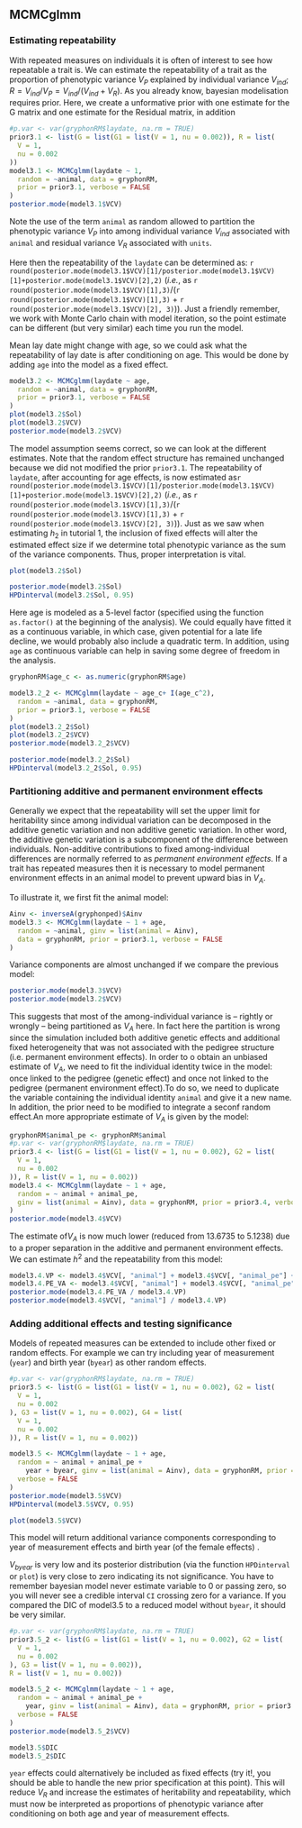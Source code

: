 ## MCMCglmm

### Estimating repeatability

With repeated measures on individuals it is often of interest to see how repeatable a trait is. 
We can estimate the repeatability of a trait as the proportion of phenotypic variance $V_P$ explained by individual variance $V_{ind}$; $R = V_{ind}/V_P = V_{ind}/(V_{ind}+V_R)$.
As you already know, bayesian modelisation requires prior. Here, we create a unformative prior with one estimate for the G matrix and one estimate for the Residual matrix, in addition 
<!-- C1 I dont know wht you calculate p.var if you dont use it in the prior -->

```r
#p.var <- var(gryphonRM$laydate, na.rm = TRUE)
prior3.1 <- list(G = list(G1 = list(V = 1, nu = 0.002)), R = list(
  V = 1,
  nu = 0.002
))
model3.1 <- MCMCglmm(laydate ~ 1,
  random = ~animal, data = gryphonRM,
  prior = prior3.1, verbose = FALSE
)
posterior.mode(model3.1$VCV)
```

Note the use of the term `animal` as random allowed to partition the phenotypic variance $V_P$ into among individual variance $V_{ind}$ associated with `animal` and residual variance $V_R$ associated with `units`.

Here then the repeatability of the `laydate` can be determined as: `r 
round(posterior.mode(model3.1$VCV)[1]/posterior.mode(model3.1$VCV)[1]+posterior.mode(model3.1$VCV)[2],2)` (_i.e._, as `r round(posterior.mode(model3.1$VCV)[1],3)`/(`r round(posterior.mode(model3.1$VCV)[1],3)` + `r round(posterior.mode(model3.1$VCV)[2], 3)`)). Just a friendly remember, we work with Monte Carlo chain with model iteration, so the point estimate can be different (but very similar) each time you run the model.

Mean lay date might change with age, so we could ask what the repeatability of lay date is after conditioning on age. This would be done by adding `age` into the model as a fixed effect.

```r
model3.2 <- MCMCglmm(laydate ~ age,
  random = ~animal, data = gryphonRM,
  prior = prior3.1, verbose = FALSE
)
plot(model3.2$Sol)
plot(model3.2$VCV)
posterior.mode(model3.2$VCV)
```
The model assumption seems correct, so we can look at the different estimates.
Note that the random effect structure has remained unchanged because we did not modified the prior `prior3.1`. 
The repeatability of `laydate`, after accounting for age effects, is now estimated as`r 
round(posterior.mode(model3.1$VCV)[1]/posterior.mode(model3.1$VCV)[1]+posterior.mode(model3.1$VCV)[2],2)` (_i.e._, as `r round(posterior.mode(model3.1$VCV)[1],3)`/(`r round(posterior.mode(model3.1$VCV)[1],3)` + `r round(posterior.mode(model3.1$VCV)[2], 3)`)).
Just as we saw when estimating $h_2$ in tutorial 1, the inclusion of fixed effects will alter the estimated effect size <!-- C3 effect size or just the variance estimate -->if we determine total phenotypic variance as the sum of the variance components. Thus, proper interpretation is vital.


```r
plot(model3.2$Sol)

posterior.mode(model3.2$Sol)
HPDinterval(model3.2$Sol, 0.95)

```


Here age is modeled as a 5-level factor (specified using the function `as.factor()` at the beginning of the analysis). We could equally have fitted it as a continuous variable, in which case, given potential for a late life decline, we would probably also include a quadratic term.
In addition, using `age` as continuous variable can help in saving some degree of freedom in the analysis.

```r
gryphonRM$age_c <- as.numeric(gryphonRM$age)

model3.2_2 <- MCMCglmm(laydate ~ age_c+ I(age_c^2),
  random = ~animal, data = gryphonRM,
  prior = prior3.1, verbose = FALSE
)
plot(model3.2_2$Sol)
plot(model3.2_2$VCV)
posterior.mode(model3.2_2$VCV)

posterior.mode(model3.2_2$Sol)
HPDinterval(model3.2_2$Sol, 0.95)

```


### Partitioning additive and permanent environment effects

Generally we expect that the repeatability will set the upper limit for heritability since among individual variation can be decomposed in the additive genetic variation and non additive genetic variation. In other word, the additive genetic variation is a subcomponent of the difference between individuals. 
Non-additive contributions to fixed among-individual differences are normally referred to as _permanent environment effects_. If a trait has repeated measures then it is necessary to model permanent environment effects in an animal model to prevent upward bias in $V_A$.

To illustrate it, we first fit the animal model:
```r
Ainv <- inverseA(gryphonped)$Ainv
model3.3 <- MCMCglmm(laydate ~ 1 + age,
  random = ~animal, ginv = list(animal = Ainv),
  data = gryphonRM, prior = prior3.1, verbose = FALSE
)

```

Variance components are almost unchanged if we compare the previous model:
```r
posterior.mode(model3.3$VCV)
posterior.mode(model3.2$VCV)

```

This suggests that most of the among-individual variance is – rightly or wrongly – being partitioned as $V_A$ here. In fact here the partition is wrong since the simulation included both additive genetic effects and additional fixed heterogeneity that was not associated with the pedigree structure (i.e. permanent environment effects).
In order to o obtain an unbiased estimate of $V_A$, we need to fit the individual identity twice in the model: once linked to the pedigree (genetic effect) and once not linked to the pedigree (permanent environment effect).To do so, we need to duplicate the variable containing the individual identity `animal` and give it a new name. In addition, the prior need to be modified to integrate a seconf random effect.An more appropriate estimate of $V_A$ is given by the model:

```r
gryphonRM$animal_pe <- gryphonRM$animal
#p.var <- var(gryphonRM$laydate, na.rm = TRUE)
prior3.4 <- list(G = list(G1 = list(V = 1, nu = 0.002), G2 = list(
  V = 1,
  nu = 0.002
)), R = list(V = 1, nu = 0.002))
model3.4 <- MCMCglmm(laydate ~ 1 + age,
  random = ~ animal + animal_pe,
  ginv = list(animal = Ainv), data = gryphonRM, prior = prior3.4, verbose = FALSE
)
posterior.mode(model3.4$VCV)
```

The estimate of$V_A$ is now much lower (reduced from 13.6735 to 5.1238) due to a proper separation in the additive and permanent environment effects. 
We can estimate $h^2$ and the repeatability from this model:

```r
model3.4.VP <- model3.4$VCV[, "animal"] + model3.4$VCV[, "animal_pe"] + model3.4$VCV[, "units"]
model3.4.PE_VA <- model3.4$VCV[, "animal"] + model3.4$VCV[, "animal_pe"]
posterior.mode(model3.4.PE_VA / model3.4.VP)
posterior.mode(model3.4$VCV[, "animal"] / model3.4.VP)
```

### Adding additional effects and testing significance

Models of repeated measures can be extended to include other fixed or random effects.
For example we can try including year of measurement (`year`) and birth year (`byear`) as other random effects.

```r
#p.var <- var(gryphonRM$laydate, na.rm = TRUE)
prior3.5 <- list(G = list(G1 = list(V = 1, nu = 0.002), G2 = list(
  V = 1,
  nu = 0.002
), G3 = list(V = 1, nu = 0.002), G4 = list(
  V = 1,
  nu = 0.002
)), R = list(V = 1, nu = 0.002))

model3.5 <- MCMCglmm(laydate ~ 1 + age,
  random = ~ animal + animal_pe +
    year + byear, ginv = list(animal = Ainv), data = gryphonRM, prior = prior3.5,
  verbose = FALSE
)
posterior.mode(model3.5$VCV)
HPDinterval(model3.5$VCV, 0.95)

plot(model3.5$VCV)
```


This model will return additional variance components corresponding to year of measurement effects and birth year (of the female effects) <!-- I dont understand the statement of female effect-->.

$V_{byear}$ is very low and its posterior distribution (via the function `HPDinterval` or `plot`) is very close to zero indicating its not significance. You have to remember bayesian model never estimate variable to 0 or passing zero, so you will never see a credible  interval `CI` crossing zero for a variance.
If you compared the DIC of model3.5 to a reduced model without `byear`, it should be very similar. 
```r
#p.var <- var(gryphonRM$laydate, na.rm = TRUE)
prior3.5_2 <- list(G = list(G1 = list(V = 1, nu = 0.002), G2 = list(
  V = 1,
  nu = 0.002
), G3 = list(V = 1, nu = 0.002)), 
R = list(V = 1, nu = 0.002))

model3.5_2 <- MCMCglmm(laydate ~ 1 + age,
  random = ~ animal + animal_pe +
    year, ginv = list(animal = Ainv), data = gryphonRM, prior = prior3.5_2,
  verbose = FALSE
)
posterior.mode(model3.5_2$VCV)

model3.5$DIC
model3.5_2$DIC
```

`year` effects could alternatively be included as fixed effects (try it!, you should be able to handle the new prior specification at this point). This will reduce $V_R$ and increase the estimates of heritability and repeatability, which must now be interpreted as proportions of phenotypic variance after conditioning on both age and year of measurement effects.

<!-- CX  What to do more , may be extract BLUP also !-->
